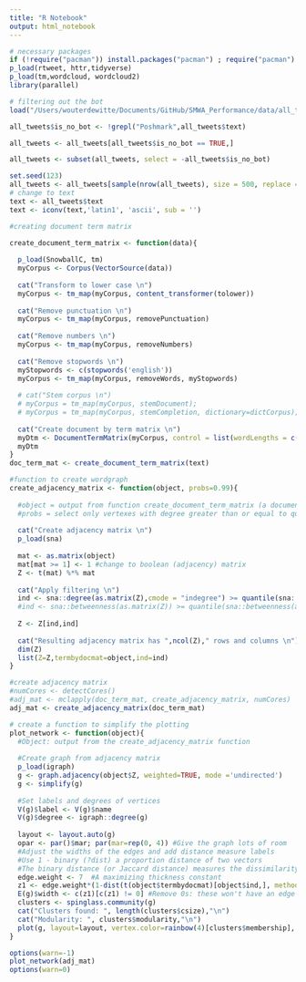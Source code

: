```yaml
---
title: "R Notebook"
output: html_notebook
---
```

```r
# necessary packages
if (!require("pacman")) install.packages("pacman") ; require("pacman")
p_load(rtweet, httr,tidyverse)
p_load(tm,wordcloud, wordcloud2)
library(parallel)
```

```r
# filtering out the bot
load("/Users/wouterdewitte/Documents/GitHub/SMWA_Performance/data/all_tweets.Rdata")

all_tweets$is_no_bot <- !grepl("Poshmark",all_tweets$text)

all_tweets <- all_tweets[all_tweets$is_no_bot == TRUE,]

all_tweets <- subset(all_tweets, select = -all_tweets$is_no_bot)

set.seed(123)
all_tweets <- all_tweets[sample(nrow(all_tweets), size = 500, replace = FALSE),]  
# change to text
text <- all_tweets$text
text <- iconv(text,'latin1', 'ascii', sub = '')

#creating document term matrix

create_document_term_matrix <- function(data){
  
  p_load(SnowballC, tm)
  myCorpus <- Corpus(VectorSource(data))
  
  cat("Transform to lower case \n")
  myCorpus <- tm_map(myCorpus, content_transformer(tolower))
  
  cat("Remove punctuation \n")
  myCorpus <- tm_map(myCorpus, removePunctuation)
  
  cat("Remove numbers \n")
  myCorpus <- tm_map(myCorpus, removeNumbers)
  
  cat("Remove stopwords \n")
  myStopwords <- c(stopwords('english'))
  myCorpus <- tm_map(myCorpus, removeWords, myStopwords)
  
  # cat("Stem corpus \n")
  # myCorpus = tm_map(myCorpus, stemDocument);
  # myCorpus = tm_map(myCorpus, stemCompletion, dictionary=dictCorpus);
  
  cat("Create document by term matrix \n")
  myDtm <- DocumentTermMatrix(myCorpus, control = list(wordLengths = c(2, Inf)))
  myDtm
}
doc_term_mat <- create_document_term_matrix(text)
```

```r
#function to create wordgraph
create_adjacency_matrix <- function(object, probs=0.99){
  
  #object = output from function create_document_term_matrix (a document by term matrix)
  #probs = select only vertexes with degree greater than or equal to quantile given by the value of probs
  
  cat("Create adjacency matrix \n")
  p_load(sna)
  
  mat <- as.matrix(object)
  mat[mat >= 1] <- 1 #change to boolean (adjacency) matrix
  Z <- t(mat) %*% mat
  
  cat("Apply filtering \n")
  ind <- sna::degree(as.matrix(Z),cmode = "indegree") >= quantile(sna::degree(as.matrix(Z),cmode = "indegree"),probs=0.99)
  #ind <- sna::betweenness(as.matrix(Z)) >= quantile(sna::betweenness(as.matrix(Z)),probs=0.99)
  
  Z <- Z[ind,ind]        
  
  cat("Resulting adjacency matrix has ",ncol(Z)," rows and columns \n")
  dim(Z)
  list(Z=Z,termbydocmat=object,ind=ind)
}
```

```r
#create adjacency matrix
#numCores <- detectCores()
#adj_mat <- mclapply(doc_term_mat, create_adjacency_matrix, numCores)
adj_mat <- create_adjacency_matrix(doc_term_mat)
```

```r
# create a function to simplify the plotting 
plot_network <- function(object){
  #Object: output from the create_adjacency_matrix function
  
  #Create graph from adjacency matrix
  p_load(igraph)
  g <- graph.adjacency(object$Z, weighted=TRUE, mode ='undirected')
  g <- simplify(g)
  
  #Set labels and degrees of vertices
  V(g)$label <- V(g)$name
  V(g)$degree <- igraph::degree(g)
  
  layout <- layout.auto(g)
  opar <- par()$mar; par(mar=rep(0, 4)) #Give the graph lots of room
  #Adjust the widths of the edges and add distance measure labels
  #Use 1 - binary (?dist) a proportion distance of two vectors
  #The binary distance (or Jaccard distance) measures the dissimilarity, so 1 is perfect and 0 is no overlap (using 1 - binary)
  edge.weight <- 7  #A maximizing thickness constant
  z1 <- edge.weight*(1-dist(t(object$termbydocmat)[object$ind,], method="binary"))
  E(g)$width <- c(z1)[c(z1) != 0] #Remove 0s: these won't have an edge
  clusters <- spinglass.community(g)
  cat("Clusters found: ", length(clusters$csize),"\n")
  cat("Modularity: ", clusters$modularity,"\n")
  plot(g, layout=layout, vertex.color=rainbow(4)[clusters$membership], vertex.frame.color=rainbow(4)[clusters$membership] )
}
```

```r
options(warn=-1)
plot_network(adj_mat)
options(warn=0)
```